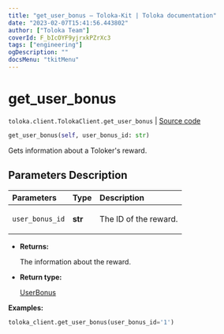 ```yaml
---
title: "get_user_bonus — Toloka-Kit | Toloka documentation"
date: "2023-02-07T15:41:56.443802"
author: ["Toloka Team"]
coverId: F_bIcOYF9yjrxkPZrXc3
tags: ["engineering"]
ogDescription: ""
docsMenu: "tkitMenu"
---
```


# get_user_bonus
`toloka.client.TolokaClient.get_user_bonus` | [Source code](https://github.com/Toloka/toloka-kit/blob/v1.1.3/src/client/__init__.py#L3064)

```python
get_user_bonus(self, user_bonus_id: str)
```

Gets information about a Toloker's reward.

## Parameters Description

| Parameters | Type | Description |
| :----------| :----| :-----------|
`user_bonus_id`|**str**|<p>The ID of the reward.</p>

* **Returns:**

  The information about the reward.

* **Return type:**

  [UserBonus](/docs-new/toloka-kit/reference/toloka.client.user_bonus.UserBonus)

**Examples:**

```python
toloka_client.get_user_bonus(user_bonus_id='1')
```
